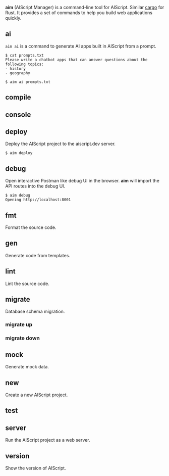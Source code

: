 
**aim** (AIScript Manager) is a command-line tool for AIScript. Similar [cargo](https://github.com/rust-lang/cargo) for Rust. It provides a set of commands to help you build web applications quickly.

## ai

`aim ai` is a command to generate AI apps built in AIScript from a prompt.

```
$ cat prompts.txt
Please write a chatbot apps that can answer questions about the
following topics:
- history
- geography

$ aim ai prompts.txt

```

## compile

## console

## deploy

Deploy the AIScript project to the aiscript.dev server.

```
$ aim deploy
```

## debug

Open interactive Postman like debug UI in the browser. **aim** will import the API routes into the debug UI.

```
$ aim debug
Opening http://localhost:8001
```

## fmt

Format the source code.

## gen

Generate code from templates.

## lint

Lint the source code.

## migrate

Database schema migration.

### migrate up

### migrate down

## mock

Generate mock data.

## new

Create a new AIScript project.

## test

## server

Run the AIScript project as a web server.

## version

Show the version of AIScript.
